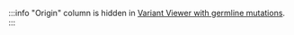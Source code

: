 :::info
"Origin" column is hidden in [Variant Viewer with germline mutations](/results/variant-viewer/variant-viewer).
:::